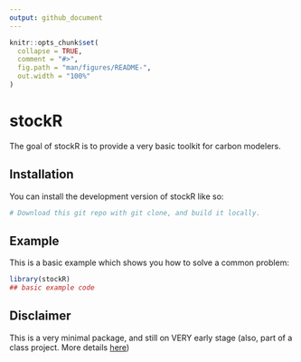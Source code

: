 ```yaml
---
output: github_document
---
```


<!-- README.md is generated from README.Rmd. Please edit that file -->

```r
knitr::opts_chunk$set(
  collapse = TRUE,
  comment = "#>",
  fig.path = "man/figures/README-",
  out.width = "100%"
)
```

# stockR

<!-- badges: start -->
<!-- badges: end -->

The goal of stockR is to provide a very basic toolkit for carbon modelers. 

## Installation

You can install the development version of stockR like so:

``` r
# Download this git repo with git clone, and build it locally.
```

## Example

This is a basic example which shows you how to solve a common problem:

```r
library(stockR)
## basic example code
```

## Disclaimer
This is a very minimal package, and still on VERY early stage (also, part of a class project. More details [here](https://github.com/ricardobarroslourenco/My_First_Repository))
